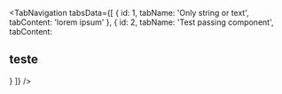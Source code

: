 
<TabNavigation
  tabsData={[
    {
      id: 1,
      tabName: 'Only string or text',
      tabContent: 'lorem ipsum'
    },
    {
      id: 2,
      tabName: 'Test passing component',
      tabContent: <h2> teste </h2>
    }
  ]}
/>
